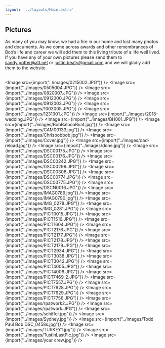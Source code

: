 ```yaml
---
layout: '../layouts/Main.astro'
---
```


## Pictures

As many of you may know, we had a fire in our home and lost many photos and documents. As we come across awards and other remembrances of Bob’s life and career we will add them to this living tribute of a life well lived. If you have any of your own pictures please send them to sandy.potter@att.net or justin.beaty@gmail.com and we will gladly add them to the website.
   
<div style="margin-top: 30px" id="gallery">




<Image src={import("../images/0215002.JPG")} />
<Image src={import("../images/0505004.JPG")} />
<Image src={import("../images/0820007.JPG")} />
<Image src={import("../images/0912000.JPG")} />
<Image src={import("../images/0912003.JPG")} />
<Image src={import("../images/1003005.JPG")} />
<Image src={import("../images/1231001.JPG")} />
<Image src={import("../images/2018-wedding.JPG")} />
<Image src={import("../images/BH001.JPG")} />
<Image src={import("../images/BobBalboaBoat.jpg")} />
<Image src={import("../images/CAM00133.jpg")} />
<Image src={import("../images/Chrisbobbob.jpg")} />
<Image src={import("../images/Cover.jpg")} />
<Image src={import("../images/dad-reload.jpg")} />
<Image src={import("../images/done.jpg")} />
<Image src={import("../images/DSC00175.JPG")} />
<Image src={import("../images/DSC00176.JPG")} />
<Image src={import("../images/DSC00242.JPG")} />
<Image src={import("../images/DSC00299.JPG")} />
<Image src={import("../images/DSC00306.JPG")} />
<Image src={import("../images/DSC00774.JPG")} />
<Image src={import("../images/DSC00775.JPG")} />
<Image src={import("../images/DSCN0016.JPG")} />
<Image src={import("../images/IMAG0789.jpg")} />
<Image src={import("../images/IMAG0790.jpg")} />
<Image src={import("../images/IMG_0278.JPG")} />
<Image src={import("../images/IMG_0281.JPG")} />
<Image src={import("../images/PICT0015.JPG")} />
<Image src={import("../images/PICT1516.JPG")} />
<Image src={import("../images/PICT1604.JPG")} />
<Image src={import("../images/PICT2176.JPG")} />
<Image src={import("../images/PICT2177.JPG")} />
<Image src={import("../images/PICT2178.JPG")} />
<Image src={import("../images/PICT2179.JPG")} />
<Image src={import("../images/PICT2934.JPG")} />
<Image src={import("../images/PICT3038.JPG")} />
<Image src={import("../images/PICT3042.JPG")} />
<Image src={import("../images/PICT4005.JPG")} />
<Image src={import("../images/PICT4006.JPG")} />
<Image src={import("../images/PICT7469-2.JPG")} />
<Image src={import("../images/PICT7557.JPG")} />
<Image src={import("../images/PICT7628.JPG")} />
<Image src={import("../images/PICT7629.JPG")} />
<Image src={import("../images/PICT7756.JPG")} />
<Image src={import("../images/rpatwork2.JPG")} />
<Image src={import("../images/rpatwork.JPG")} />
<Image src={import("../images/schiffer.jpg")} />
<Image src={import("../images/Sydney.jpg")} />
<Image src={import("../images/Todd Paul Bob DSC_0458s.jpg")} />
<Image src={import("../images/TURKEY1.jpg")} />
<Image src={import("../images/TustinLastPic.jpg")} />
<Image src={import("../images/your crew.jpg")} />
</div>
